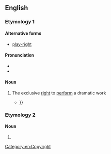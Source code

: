==English==

===Etymology 1===
{{compound|en|play|right}}

====Alternative forms====
* [[play-right]]

====Pronunciation====
* {{IPA|en|/ˈplejɹajt/}}
* {{homophones|en|playwright}}

====Noun====
{{en-noun|~}}

# {{lb|en|legal|dated}} The exclusive [[right]] to [[perform]] a dramatic work
#* {{quote-book|en|1912|Richard Rogers Bowker|Copyright, Its History and Its Uses|url=http://books.google.com/books?id=n8A9AAAAIAAJ|page=162
|passage=Copyright in the specific sense is, however, of less importance to the dramatic author than '''playright''' or performing right{{...|, which is also covered and protected specifically by the code of 1909, though in less accurate, definite, and satisfactory provisions, involving in some respects serious questions.}}}}

===Etymology 2===

====Noun====
{{head|en|misspelling}}

# {{misspelling of|en|playwright}}

[[Category:en:Copyright]]